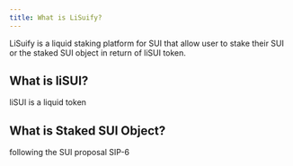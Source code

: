 ```yaml
---
title: What is LiSuify?
---
```


LiSuify is a liquid staking platform for SUI that allow user to stake their SUI or the staked SUI object in return of liSUI token.

## What is liSUI?

liSUI is a liquid token

## What is Staked SUI Object?

following the SUI proposal SIP-6
